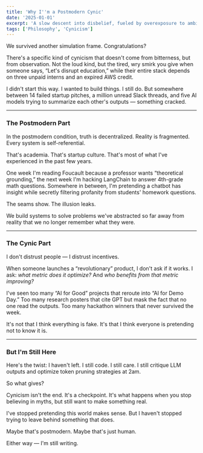```yaml
---
title: 'Why I''m a Postmodern Cynic'
date: '2025-01-01'
excerpt: 'A slow descent into disbelief, fueled by overexposure to ambition, algorithms, and academic absurdity.'
tags: ['Philosophy', 'Cynicism']
---
```


We survived another simulation frame. Congratulations?

There's a specific kind of cynicism that doesn't come from bitterness, but from observation. Not the loud kind, but the tired, wry smirk you give when someone says, “Let's disrupt education,” while their entire stack depends on three unpaid interns and an expired AWS credit.

I didn't start this way. I wanted to build things. I still do. But somewhere between 14 failed startup pitches, a million unread Slack threads, and five AI models trying to summarize each other's outputs — something cracked.

---

### The Postmodern Part

In the postmodern condition, truth is decentralized. Reality is fragmented. Every system is self-referential.

That's academia.
That's startup culture.
That's most of what I've experienced in the past few years.

One week I'm reading Foucault because a professor wants “theoretical grounding,” the next week I'm hacking LangChain to answer 4th-grade math questions. Somewhere in between, I'm pretending a chatbot has insight while secretly filtering profanity from students' homework questions.

The seams show. The illusion leaks.

We build systems to solve problems we've abstracted so far away from reality that we no longer remember what they were.

---

### The Cynic Part

I don't distrust people — I distrust incentives.

When someone launches a “revolutionary” product, I don't ask if it works. I ask: *what metric does it optimize?* And *who benefits from that metric improving?*

I've seen too many “AI for Good” projects that reroute into “AI for Demo Day.” Too many research posters that cite GPT but mask the fact that no one read the outputs. Too many hackathon winners that never survived the week.

It's not that I think everything is fake.
It's that I think everyone is pretending not to know it is.

---

### But I'm Still Here

Here's the twist: I haven't left. I still code. I still care. I still critique LLM outputs and optimize token pruning strategies at 2am.

So what gives?

Cynicism isn't the end. It's a checkpoint.
It's what happens when you stop believing in myths, but still want to make something real.

I've stopped pretending this world makes sense. But I haven't stopped trying to leave behind something that does.

Maybe that's postmodern. Maybe that's just human.

Either way — I'm still writing.

